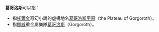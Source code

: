 '''葛哥洛斯'''可以指：
*指[[托爾金|托爾金]]奇幻小說的虛構地名[[葛哥洛斯平原|葛哥洛斯平原]]（the Plateau of Gorgoroth）。
*指[[挪威|挪威]]重金屬樂隊[[葛哥洛斯_（樂隊）|葛哥洛斯]]（Gorgoroth）。
{{disambig|G|cat=四字作品消歧義}}